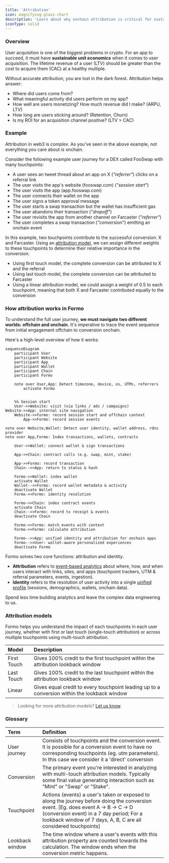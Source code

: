 ```yaml
---
title: 'Attribution'
icon: magnifying-glass-chart
description: 'Learn about why onchain attribution is critical for sustainable growth in web3, and understand how attribution is calculated in Formo. '
iconType: solid
---
```


### Overview

User acquisition is one of the biggest problems in crypto. 
For an app to succeed, it must have **sustainable unit economics** when it comes to user acquisition. 
The lifetime revenue of a user (LTV) should be greater than the cost to acquire them (CAC) at a healthy multiple.

Without accurate attribution, you are lost in the dark forest. 
Attribution helps answer:
- Where did users come from? 
- What meaningful activity did users perform on my app?
- How well are users monetizing? How much revenue did I make? (ARPU, LTV)
- How long are users sticking around? (Retention, Churn)
- Is my ROI for an acquisition channel positive? (LTV > CAC)

### Example

Attribution in web3 is *complex*. As you've seen in the above example, not everything you care about is onchain. 

Consider the following example user journey for a DEX called FooSwap with many touchpoints:

- A user sees an tweet thread about an app on X (*"referrer"*) clicks on a referral link 
- The user visits the app's website (fooswap.com) (*"session start"*)
- The user visits the app (app.fooswap.com)
- The user connects their wallet on the app
- The user signs a token approval message
- The user starts a swap transaction but the wallet has insufficient gas
- The user abandons their transaction (*"dropoff"*)
- The user revisits the app from another channel on Farcaster (*"referrer"*)
- The user completes a swap transaction (*"conversion"*) emitting an onchain event

In this example, two touchpoints contribute to the successful conversion: X and Farcaster. Using an [attribution model](/data/attribution#attribution-models), we can assign different weights to these touchpoints to determine their relative importance in the conversion:

- Using first touch model, the complete conversion can be attributed to X and the referral
- Using last touch model, the complete conversion can be attributed to Farcaster
- Using a linear attribution model, we could assign a weight of 0.5 to each touchpoint, meaning that both X and Farcaster contributed equally to the conversion

### How attribution works in Formo

To understand the full user journey, **we must navigate two different worlds: offchain and onchain.** 
It's imperative to trace the event sequence from initial engagement offchain to conversion onchain.

Here's a high-level overview of how it works:

```mermaid
sequenceDiagram
    participant User
    participant Website
    participant App
    participant Wallet
    participant Chain
    participant Formo

    note over User,App: Detect timezone, device, os, UTMs, referrers
        activate Formo    


    %% Session start
    User->>Website: visit (via links / ads / campaigns)
Website->>App: internal site navigation
    Website->>Formo: record session start and offchain context
        App->>Formo: record session events

note over Website,Wallet: Detect user identity, wallet address, rdns provider
note over App,Formo: Index transactions, wallets, contracts

    User->>Wallet: connect wallet & sign transactions

    App->>Chain: contract calls (e.g. swap, mint, stake)

    App->>Formo: record transaction
    Chain-->>App: return tx status & hash    

    Formo->>Wallet: index wallet
    activate Wallet
    Wallet-->>Formo: record wallet metadata & activity
    deactivate Wallet
    Formo->>Formo: identity resolution

    Formo->>Chain: index contract events
    activate Chain
    Chain-->>Formo: record tx receipt & events
    deactivate Chain

    Formo->>Formo: match events with context
    Formo->>Formo: calculate attribution

    Formo-->>App: unified identity and attribution for onchain apps
    Formo-->>User: wallet-aware personalized experiences
    deactivate Formo
```

Formo solves two core functions: attribution and identity.
- **Attribution** refers to [event-based analytics](/data/events/overview) about where, how, and when users interact with links, sites, and apps (touchpoint trackers, UTM & referral parameters, events, ingestion). 
- **Identity** refers to the resolution of user activity into a single [unified profile](/features/wallet-intelligence/wallet-profiles) (sessions, demographics, wallets, onchain data).

Spend less time building analytics and leave the complex data engineering to us.

### Attribution models

Formo helps you understand the impact of each touchpoints in each user journey, whether with first or last touch (single-touch attribution) or across multiple touchpoints using multi-touch attribution.

| Model       | Description                                                                                                |
| :---------- | :--------------------------------------------------------------------------------------------------------- |
| First Touch | Gives 100% credit to the first touchpoint within the attribution lookback window                           |
| Last Touch  | Gives 100% credit to the last touchpoint within the attribution lookback window                            |
| Linear      | Gives equal credit to every touchpoint leading up to a conversion within the lookback window |

> Looking for more attribution models? [Let us know](mailto:support@formo.so).

### Glossary

| Term                   | Definition                                                                                                                                                                                             |
| :--------------------- | :----------------------------------------------------------------------------------------------------------------------------------------------------------------------------------------------------- |
| User journey           | Consists of touchpoints and the conversion event. It is possible for a conversion event to have no corresponding touchpoints (eg. utm parameters). In this case we consider it a 'direct' conversion     |
| Conversion             | The primary event you're interested in analyzing with multi-touch attribution models. Typically some final value generating interaction such as "Mint" or "Swap" or "Stake".                     |
| Touchpoint             | Actions (events) a user's taken or exposed to along the journey before doing the conversion event. [Eg. does event A → B → C → D (conversion event) in a 7 day period; For a lookback window of 7 days, A, B, C are all considered touchpoints] |
| Lookback window        | The time window where a user's events with this attribution property are counted towards the calculation. The window ends when the conversion metric happens.                                            |
